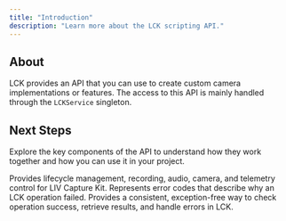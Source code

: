 ```yaml
---
title: "Introduction"
description: "Learn more about the LCK scripting API."
---
```


## About

LCK provides an API that you can use to create custom camera implementations or features. The access to this API is mainly handled through the `LCKService` singleton.

## Next Steps

Explore the key components of the API to understand how they work together and how you can use it in your project.

<Columns cols={2}>
  <Card title="LCK Service" icon="rectangle-terminal" href="/api-reference/lckservice">
    Provides lifecycle management, recording, audio, camera, and telemetry control for LIV Capture Kit.
  </Card>
  <Card title="LCK Error" icon="triangle-exclamation" href="/api-reference/lckerror">
    Represents error codes that describe why an LCK operation failed.
  </Card>
  <Card title="LCK Result" icon="database" href="/learn-more/contact-us">
    Provides a consistent, exception-free way to check operation success, retrieve results, and handle errors in LCK.
  </Card>
</Columns>